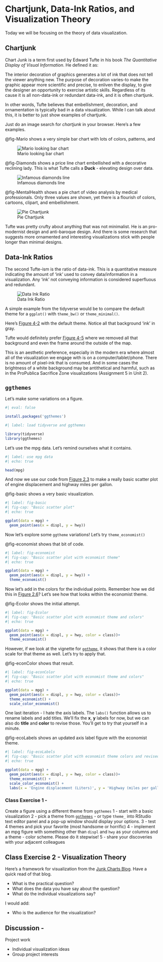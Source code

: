 # Chartjunk, Data-Ink Ratios, and Visualization Theory {#sec-chartJunk}

::: {.callout-note appearance="simple"}
Today we will be focusing on the theory of data visualization. 
:::

## Chartjunk

Chart Junk is a term first used by Edward Tufte in his book _The Quantitative Display of Visual Information_. He defined it as:

::: {.callout-note appearance="simple"}
The interior decoration of graphics generates a lot of ink that does not tell the viewer anything new.  The purpose of decoration varies-to make the graphic appear more scientific and precise, to enliven the display, to give the designer an opportunity to exercise artistic skills. Regardless of its cause it is all non-data-ink or redundant data-ink, and it is often chartjunk.
:::

In other words, Tufte believes that embellishment, decoration, and ornamentation is typically bad in a data visualization. While I can talk about this, it is better to just show examples of chartjunk.

Just do an image search for _chartjunk_ in your browser. Here's a few examples.

@fig-Mario shows a very simple bar chart with lots of colors, patterns, and 

![Mario looking bar chart](https://upload.wikimedia.org/wikipedia/commons/c/c9/Chartjunk-example.svg){#fig-Mario}

@fig-Diamonds shows a price line chart embellished with a decorative reclining lady. This is what Tufte calls a **Duck** - elevating design over data.  

![Infamous diamonds line](https://businessq-software.com/wp-content/uploads/2019/02/6-1.png){#fig-Diamonds}

@fig-MentalHealth shows a pie chart of video analysis by medical professionals. Only three values are shown, yet there is a flourish of colors, cartoons, clipart, and embellishment.  

![Pie Chartjunk](https://preview.redd.it/dwq6o8q4ko2a1.png?width=1536&format=png&auto=webp&s=cfab5e9fc693e6f07343f8d6b4f919bdf35d8120){#fig-MentalHealth}

Tufte was pretty crufty about anything that was not minimalist. He is an pro-modernist design and anti-baroque design.  And there is some research that suggests more ornamented and interesting visualizations stick with people longer than minimal designs.

## Data-Ink Ratios

The second Tufte-ism is the ratio of data-ink. This is a quantitative measure indicating the amount of 'ink' used to convey data/information in a visualization. Any 'ink' not conveying information is considered superfluous and redundant.

![Data Ink Ratio](https://speedwell.com.au/-/media/Project/Speedwell/Public-Website/Blog/2019/visualdesign_Data-ink-ratiojpg.png)

A simple example from the tidyverse would be to compare the default theme for a `ggplot()` with `theme_bw()` or `theme_minimal()`. 

Here's [Figure 4-2](https://mikem-radicalresearch.quarto.pub/environmental-data-visualization/maps2.html#fig-ggBasic) with the default theme. Notice all that background 'ink' in gray. 

Tufte would definitely prefer [Figure 4-5](https://mikem-radicalresearch.quarto.pub/environmental-data-visualization/maps2.html#fig-ggMinimal) where we removed all that background and even the frame around the outside of the map.

This is an aesthetic preference, especially in the modern era where almost all of the visualization we engage with is on a computer/tablet/phone. There is no amount of pixel-ink that is consumed. And in some cases the brightness of a white background may be antithetical and harmful, such as in the ProPublica Sacrifice Zone visualizations (Assignment 5 in Unit 2).

## `ggthemes`

Let's make some variations on a figure.  

```r
#| eval: false

install.packages('ggthemes')
```

```r
#| label: load tidyverse and ggthemes

library(tidyverse)
library(ggthemes)

```

Let's use the mpg data. Let's remind ourselves what it contains.

```r
#| label: use mpg data
#| echo: true

head(mpg)

```

And now we use our code from [Figure 2.3](https://mikem-radicalresearch.quarto.pub/environmental-data-visualization/coding1.html#fig-basic) to make a really basic scatter plot of engine displacement and highway miles per gallon.  

@fig-basic shows a very basic visualization.

```r
#| label: fig-basic
#| fig-cap: "Basic scatter plot"
#| echo: true

ggplot(data = mpg) +
  geom_point(aes(x = displ, y = hwy))

```

Now let's explore some `ggtheme` variations! Let's try `theme_economist()`

@fig-economist shows that bit of code.  

```r
#| label: fig-economist
#| fig-cap: "Basic scatter plot with economist theme"
#| echo: true

ggplot(data = mpg) +
  geom_point(aes(x = displ, y = hwy)) +
  theme_economist()

```

Now let's add in the colors for the individual points.  Remember how we did this in [Figure 2.6](https://mikem-radicalresearch.quarto.pub/environmental-data-visualization/coding1.html#fig-color)? Let's see how that looks within the economist theme.

@fig-Ecolor shows the initial attempt.

```r
#| label: fig-Ecolor
#| fig-cap: "Basic scatter plot with economist theme and colors"
#| echo: true

ggplot(data = mpg) +
  geom_point(aes(x = displ, y = hwy, color = class))+
  theme_economist()

```

However, if we look at the vignette for [`ggtheme`](https://mran.microsoft.com/snapshot/2017-02-04/web/packages/ggthemes/vignettes/ggthemes.html), it shows that there is a color scale for that theme as well.  Let's try to apply that.  

@fig-econColor shows that result.

```r
#| label: fig-econColor
#| fig-cap: "Basic scatter plot with economist theme and colors"
#| echo: true

ggplot(data = mpg) +
  geom_point(aes(x = displ, y = hwy, color = class))+
  theme_economist() +
  scale_color_economist()

```

One last iteration - I hate the axis labels.  The `labs()` function allows us to rename labels and add titles.  We'll fix the **x**, **y** labels for now, but we can also do **title** and **color** to revise those. You'll get to try that yourself in a minute.

@fig-ecoLabels shows an updated axis label figure with the economist theme.

```r
#| label: fig-ecoLabels
#| fig-cap: "Basic scatter plot with economist theme colors and revised labels"
#| echo: true

ggplot(data = mpg) +
  geom_point(aes(x = displ, y = hwy, color = class))+
  theme_economist() +
  scale_color_economist() +
  labs(x = 'Engine displacement (Liters)', y = 'Highway (miles per gallon)')

```

### Class Exercise 1 - 

Create a figure using a different theme from `ggthemes`
1 - start with a basic visualization
2 - pick a theme from [`ggthemes`](https://mran.microsoft.com/snapshot/2017-02-04/web/packages/ggthemes/vignettes/ggthemes.html) - or type `theme_` into RStudio text editor panel and a pop-up window should display your options.
3 - test 4 themes and pick your favorite (most handsome or horrific)
4 - implement an mpg figure with something other than `displ` and `hwy` as your columns and a theme - color scheme. Please do it stepwise!
5 - share your discoveries with your adjacent colleagues

## Class Exercise 2 - Visualization Theory

Here's a framework for visualization from the [Junk Charts Blog](https://junkcharts.typepad.com/junk_charts/junk-charts-trifecta-checkup-the-definitive-guide.html).  Have a quick read of that blog.  

- What is the practical question?
- What does the data you have say about the question?
- What do the individual visualizations say?

I would add:

- Who is the audience for the visualization?

## Discussion -

Project work 

- Individual visualization ideas
- Group project interests
